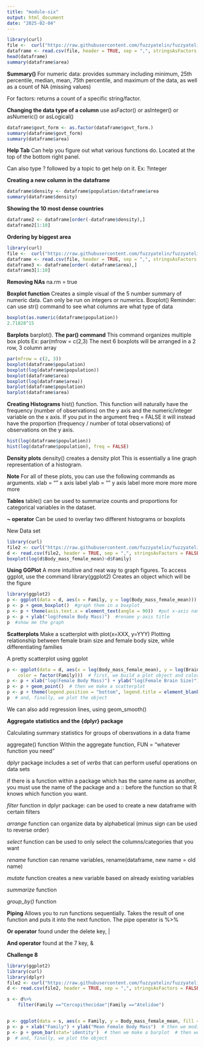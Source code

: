 ```yaml
---
title: "module-six"
output: html_document
date: "2025-02-04"
---
```


```r
library(curl)
file <-  curl("https://raw.githubusercontent.com/fuzzyatelin/fuzzyatelin.github.io/refs/heads/master/AN588_Fall23/Country-Data-2016.csv")
dataframe <- read.csv(file, header = TRUE, sep = ",", stringsAsFactors = FALSE)
head(dataframe)
summary(dataframe$area)
```
**Summary()**
For numeric data: provides summary including minimum, 25th percentile, median, mean, 75th percentile, and maximum of the data, as well as a count of NA (missing values)

For factors: returns a count of a specific string/factor.

**Changing the data type of a column**
use asFactor() or asInteger() or asNumeric() or asLogical()
```r
dataframe$govt_form <- as.factor(dataframe$govt_form.) 
summary(dataframe$govt_form)
summary(dataframe$area)
```

**Help Tab**
Can help you figure out what various functions do. 
Located at the top of the bottom right panel.

Can also type ? followed by a topic to get help on it.
Ex: ?integer

**Creating a new column in the dataframe**

```r
dataframe$density <- dataframe$population/dataframe$area
summary(dataframe$density)
```

**Showing the 10 most dense countries**
```r
dataframe2 <- dataframe[order(-dataframe$density),]
dataframe2[1:10]
```
**Ordering by biggest area**
```r
library(curl)
file <-  curl("https://raw.githubusercontent.com/fuzzyatelin/fuzzyatelin.github.io/refs/heads/master/AN588_Fall23/Country-Data-2016.csv")
dataframe <- read.csv(file, header = TRUE, sep = ",", stringsAsFactors = FALSE)
dataframe3 <- dataframe[order(-dataframe$area),]
dataframe3[1:10]
```
**Removing NAs**
na.rm = true

**Boxplot function**
Creates a simple visual of the 5 number summary of numeric data. 
Can only be run on integers or numerics. 
Boxplot()
Reminder: can use str() command to see what columns are what type of data
```r
boxplot(as.numeric(dataframe$population))
2.71828^15
```


**Barplots**
barplot().
**The par() command**
This command organizes multiple box plots
Ex: par(mfrow = c(2,3)
The next 6 boxplots will be arranged in a 2 row, 3 column array

```r
par(mfrow = c(2, 3))
boxplot(dataframe$population)
boxplot(log(dataframe$population))
boxplot(dataframe$area)
boxplot(log(dataframe$area))
barplot(dataframe$population)
barplot(dataframe$area)
```

**Creating Histograms**
hist() function.
This function will naturally have the frequency (number of observations) on the y axis and the numeric/integer variable on the x axis. 
If you put in the argument freq = FALSE it will instead have the proportion (frequency / number of total observations) of observations on the y axis.
```r
hist(log(dataframe$population))
hist(log(dataframe$population), freq = FALSE)
```

**Density plots**
density() creates a density plot
This is essentially a line graph representation of a histogram.

**Note**
For all of these plots, you can use the following commands as arguments.
xlab = "" x axis label
ylab = "" y axis label
more
more
more
more
more

**Tables**
table() can be used to summarize counts and proportions for categorical variables in the dataset.

**~ operator**
Can be used to overlay two different histograms or boxplots

New Data set
```r
library(curl)
file2 <- curl("https://raw.githubusercontent.com/fuzzyatelin/fuzzyatelin.github.io/refs/heads/master/AN588_Fall23/KamilarAndCooperData.csv")
d <- read.csv(file2, header = TRUE, sep = ",", stringsAsFactors = FALSE)
boxplot(log(d$Body_mass_female_mean)~d$Family)

```

**Using GGPlot**
A more intuitive and neat way to graph figures. 
To access ggplot, use the command library(ggplot2)
Creates an object which will be the figure
```r
library(ggplot2)
p <- ggplot(data = d, aes(x = Family, y = log(Body_mass_female_mean)))  #define the variables
p <- p + geom_boxplot()  #graph them in a boxplot
p <- p + theme(axis.text.x = element_text(angle = 90))  #put x-axis names at 90deg
p <- p + ylab("log(Female Body Mass)")  #rename y-axis title
p  #show me the graph

```

**Scatterplots**
Make a scatterplot with plot(x=XXX, y=YYY)
Plotting relationship between female brain size and female body size, while differentiating families

A pretty scatterplot using ggplot
```r

p <- ggplot(data = d, aes(x = log(Body_mass_female_mean), y = log(Brain_Size_Female_Mean),
    color = factor(Family)))  # first, we build a plot object and color points by Family
p <- p + xlab("log(Female Body Mass)") + ylab("log(Female Brain Size)")  # then we modify the axis labels
p <- p + geom_point()  # then we make a scatterplot
p <- p + theme(legend.position = "bottom", legend.title = element_blank())  # then we modify the legend
p  # and, finally, we plot the object

```
We can also add regression lines, using geom_smooth()

**Aggregate statistics and the {dplyr} package**

Calculating summary statistics for groups of obersvations in a data frame

aggregate() function
Within the aggregate function, FUN = "whatever function you need" 

dplyr package includes a set of *verbs* that can perform useful operations on data sets

if there is a function within a package which has the same name as another, you must use the name of the package and a :: before the function so that R knows which function you want. 

*filter* function in dplyr package: can be used to create a new dataframe with certain filters

*arrange* function can organize data by alphabetical (minus sign can be used to reverse order)

*select* function can be used to only select the columns/categories that you want

*rename* function can rename variables, rename(dataframe, new name = old name)

*mutate* function creates a new variable based on already existing variables

*summarize* function 

*group_by()* function

**Piping**
Allows you to run functions sequentially. Takes the result of one function and puts it into the next function. The pipe operator is %>%

**Or operator**
found under the delete key, |

**And operator**
found at the 7 key, &

**Challenge 8**
```r
library(ggplot2)
library(curl)
library(dplyr)
file2 <- curl("https://raw.githubusercontent.com/fuzzyatelin/fuzzyatelin.github.io/refs/heads/master/AN588_Fall23/KamilarAndCooperData.csv")
d <- read.csv(file2, header = TRUE, sep = ",", stringsAsFactors = FALSE)

s <- d%>%
    filter(Family =="Cercopithecidae"|Family =="Atelidae")


p <- ggplot(data = s, aes(x = Family, y = Body_mass_female_mean, fill = factor(Family)))# first, we build a plot object and color points by Family
p <- p + xlab("Family") + ylab("Mean Female Body Mass")  # then we modify the axis labels
p <- p + geom_bar(stat='identity')  # then we make a barplot  # then we modify the legend
p  # and, finally, we plot the object






```
